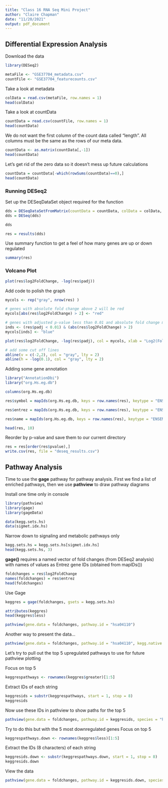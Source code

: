 ```yaml
---
title: "Class 16 RNA Seq Mini Project"
author: "Claire Chapman"
date: "11/20/2021"
output: pdf_document
---
```


## Differential Expression Analysis
Download the data
```r
library(DESeq2)
```

```r
metaFile <- "GSE37704_metadata.csv"
countFile <- "GSE37704_featurecounts.csv"
```

Take a look at metadata
```r
colData = read.csv(metaFile, row.names = 1)
head(colData)
```
Take a look at countData
```r
countData = read.csv(countFile, row.names = 1)
head(countData)
```
We do not want the first column of the count data called "length". All columns must be the same as the rows of our meta data.
```r
countData <- as.matrix(countData[,-1])
head(countData)
```
Let's get rid of the zero data so it doesn't mess up future calculations
```r
countData = countData[-which(rowSums(countData)==0),]
head(countData)
```
### Running DESeq2
Set up the DESeqDataSet object required for the function
```r
dds = DESeqDataSetFromMatrix(countData = countData, colData = colData, design =~condition)
dds = DESeq(dds)
```
```r
dds
```
```r
res = results(dds)
```

Use summary function to get a feel of how many genes are up or down regulated
```r
summary(res)
```
### Volcano Plot
```r
plot(res$log2FoldChange, -log(res$padj))
```
Add code to polish the graph
```r
mycols <- rep("gray", nrow(res) )

# genes with absolute fold change above 2 will be red
mycols[abs(res$log2FoldChange) > 2] <- "red"

# genes with adjusted p-value less than 0.01 and absolute fold change more than 2 will be blue
inds <- (res$padj < 0.01) & (abs(res$log2FoldChange) > 2)
mycols[inds] <- "blue"

plot(res$log2FoldChange, -log(res$padj), col = mycols, xlab = "Log2(FoldChange)", ylab = "-Log(P-value)" )

# add some cut off lines
abline(v = c(-2,2), col = "gray", lty = 2)
abline(h = -log(0.1), col = "gray", lty = 2)
```
Adding some gene annotation
```r
library("AnnotationDbi")
library("org.Hs.eg.db")
```
```r
columns(org.Hs.eg.db)
```
```r
res$symbol = mapIds(org.Hs.eg.db, keys = row.names(res), keytype = "ENSEMBL", column = "SYMBOL", multiVals = "first")

res$entrez = mapIds(org.Hs.eg.db, keys = row.names(res), keytype = "ENSEMBL", column = "ENTREZID", multiVals = "first")

res$name = mapIds(org.Hs.eg.db, keys = row.names(res), keytype = "ENSEMBL", column = "GENENAME", multiVals = "first")

head(res, 10)
```
Reorder by p-value and save them to our current directory
```r
res = res[order(res$pvalue),]
write.csv(res, file = "deseq_results.csv")
```

## Pathway Analysis
Time to use the **gage** pathway for pathway analysis. First we find a list of enriched pathways, then we use **pathview** to draw pathway diagrams

Install one time only in console
```r
library(pathview)
library(gage)
library(gageData)

data(kegg.sets.hs)
data(sigmet.idx.hs)
```

Narrow down to signaling and metabolic pathways only
```r
kegg.sets.hs = kegg.sets.hs[sigmet.idx.hs]
head(kegg.sets.hs, 3)
```
**gage()** requires a named vector of fold changes (from DESeq2 analysis) with names of values as Entrez gene IDs (obtained from mapIDs())
```r
foldchanges = res$log2FoldChange
names(foldchanges) = res$entrez
head(foldchanges)
```
Use Gage
```r
keggres = gage(foldchanges, gsets = kegg.sets.hs)
```
```r
attributes(keggres)
head(keggres$less)
```
```r
pathview(gene.data = foldchanges, pathway.id = "hsa04110")
```
Another way to present the data...
```r
pathview(gene.data = foldchanges, pathway.id = "hsa04110", kegg.native = FALSE)
```
Let's try to pull out the top 5 upregulated pathways to use for future pathview plotting

Focus on top 5
```r
keggrespathways <- rownames(keggres$greater)[1:5]
```
Extract IDs of each string
```r
keggresids = substr(keggrespathways, start = 1, stop = 8)
keggresids
```
Now use these IDs in pathview to show paths for the top 5
```r
pathview(gene.data = foldchanges, pathway.id = keggresids, species = "hsa")
```
Try to do this but with the 5 most downregulated genes
Focus on top 5
```r
keggrespathways.down <- rownames(keggres$less)[1:5]
```

Extract the IDs (8 characters) of each string
```r
keggresids.down <- substr(keggrespathways.down, start = 1, stop = 8)
keggresids.down
```
View the data
```r
pathview(gene.data = foldchanges, pathway.id = keggresids.down, species = "hsa", low = "blue", mid = "green", high = "yellow")
```


